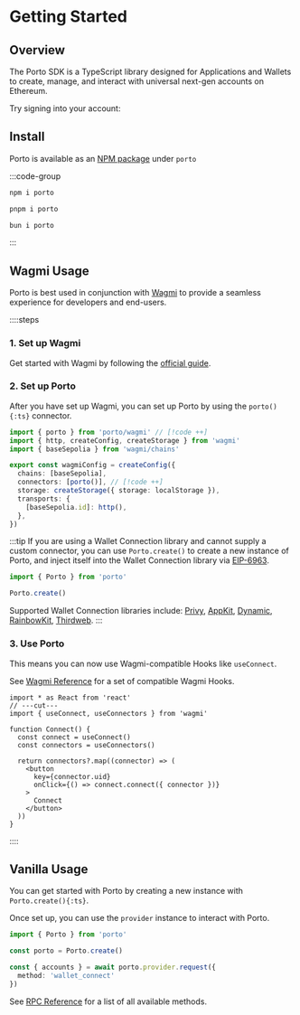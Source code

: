 
# Getting Started

## Overview

The Porto SDK is a TypeScript library designed for Applications and Wallets to create, manage, and 
interact with universal next-gen accounts on Ethereum.

Try signing into your account:

<Connect />

## Install

Porto is available as an [NPM package](https://www.npmjs.com/package/porto) under `porto`

:::code-group

```bash [npm]
npm i porto
```

```bash [pnpm]
pnpm i porto
```

```bash [bun]
bun i porto
```

:::

## Wagmi Usage

Porto is best used in conjunction with [Wagmi](https://wagmi.sh/) to provide a seamless experience for developers and end-users.

::::steps

### 1. Set up Wagmi

Get started with Wagmi by following the [official guide](https://wagmi.sh/react/getting-started).

### 2. Set up Porto

After you have set up Wagmi, you can set up Porto by using the `porto(){:ts}` connector.

```ts [wagmi.ts] twoslash
import { porto } from 'porto/wagmi' // [!code ++]
import { http, createConfig, createStorage } from 'wagmi'
import { baseSepolia } from 'wagmi/chains'

export const wagmiConfig = createConfig({
  chains: [baseSepolia],
  connectors: [porto()], // [!code ++]
  storage: createStorage({ storage: localStorage }),
  transports: {
    [baseSepolia.id]: http(),
  },
})
```

:::tip
If you are using a Wallet Connection library and cannot supply a custom connector,
you can use `Porto.create()` to create a new instance of Porto, and inject itself
into the Wallet Connection library via [EIP-6963](https://eips.ethereum.org/EIPS/eip-6963).

```ts
import { Porto } from 'porto'

Porto.create()
```

Supported Wallet Connection libraries include: [Privy](https://privy.io), [AppKit](https://reown.com/appkit), [Dynamic](https://dynamic.xyz), [RainbowKit](https://rainbowkit.com), [Thirdweb](https://thirdweb.com).
:::

### 3. Use Porto

This means you can now use Wagmi-compatible Hooks like `useConnect`. 

See [Wagmi Reference](/sdk/wagmi) for a set of compatible Wagmi Hooks.

```tsx twoslash
import * as React from 'react'
// ---cut---
import { useConnect, useConnectors } from 'wagmi'

function Connect() {
  const connect = useConnect()
  const connectors = useConnectors()

  return connectors?.map((connector) => (
    <button
      key={connector.uid}
      onClick={() => connect.connect({ connector })}
    >
      Connect
    </button>
  ))
}
```


::::

## Vanilla Usage

You can get started with Porto by creating a new instance with `Porto.create(){:ts}`.

Once set up, you can use the `provider` instance to interact with Porto.

```ts
import { Porto } from 'porto'

const porto = Porto.create()

const { accounts } = await porto.provider.request({ 
  method: 'wallet_connect'
})
```

See [RPC Reference](/sdk/rpc) for a list of all available methods.